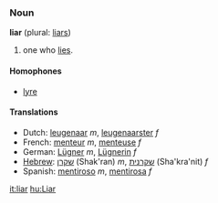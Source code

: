 ===Noun===
'''liar''' (plural: [[liars]])

# one who [[lie]]s.

====Homophones====
*[[lyre]]

====Translations====
*Dutch: [[leugenaar]] ''m'', [[leugenaarster]] ''f''
*French: [[menteur]] ''m'', [[menteuse]] ''f''
*German: [[Lügner]] ''m'', [[Lügnerin]] ''f''
*[[Hebrew]]: [[שקרן]] (Shak'ran) ''m'', [[שקרנית]] (Sha'kra'nit) ''f''
*Spanish: [[mentiroso]] ''m'', [[mentirosa]] ''f''

[[it:liar]]
[[hu:Liar]]